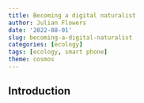 ```yaml
---
title: Becoming a digital naturalist
author: Julian Flowers
date: '2022-08-01'
slug: becoming-a-digital-naturalist
categories: [ecology]
tags: [ecology, smart phone]
theme: cosmos
---
```

## Introduction